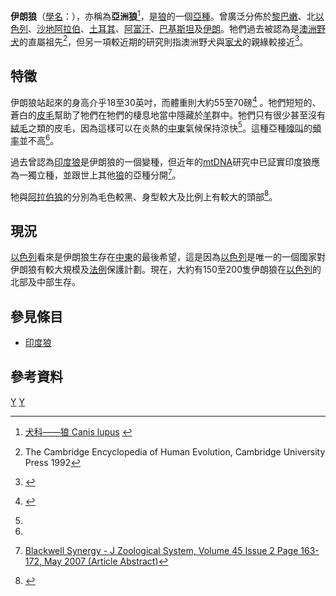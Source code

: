 {{Infraspeciesbox
| image = Pallipes.JPG
| image_caption = 
| genus = Canis
| species = lupus
| subspecies = pallipes
| authority = Sykes, 1831 
}}
'''伊朗狼'''（[[學名|學名]]：''{{lang|la|Canis lupus pallipes}}''），亦稱為'''亞洲狼'''<ref>{{zh-hans}} [http://www.cwca.org.cn/Article/ShowArticle.asp?ArticleID=30 犬科——狼 Canis lupus] {{Webarchive|url=https://archive.is/20120908133319/http://www.cwca.org.cn/Article/ShowArticle.asp?ArticleID=30 |date=2012-09-08 }}</ref>，是[[狼|狼]]的一個[[亞種|亞種]]。曾廣泛分佈於[[黎巴嫩|黎巴嫩]]、北[[以色列|以色列]]、[[沙地阿拉伯|沙地阿拉伯]]、[[土耳其|土耳其]]、[[阿富汗|阿富汗]]、[[巴基斯坦|巴基斯坦]]及[[伊朗|伊朗]]。牠們過去被認為是[[澳洲野犬|澳洲野犬]]的直屬祖先<ref>{{english}} The Cambridge Encyclopedia of Human Evolution, Cambridge University Press 1992</ref>，但另一項較近期的研究則指澳洲野犬與[[家犬|家犬]]的親緣較接近<ref name="A detailed picture of the origin of the Australian dingo, obtained from the study of mitochondrial DNA">{{english}} {{cite web | title = A detailed picture of the origin of the Australian dingo, obtained from the study of mitochondrial DNA | work =  | publisher = Population Biology | url = http://www.pnas.org/cgi/content/abstract/101/33/12387?maxtoshow=&HITS=10&hits=10&RESULTFORMAT=&fulltext=dingoes&searchid=1093107565874_1469&stored_search=&FIRSTINDEX=0 | accessdate = 2008-06-16 | archive-date = 2006-10-14 | archive-url = https://web.archive.org/web/20061014222150/http://www.pnas.org/cgi/content/abstract/101/33/12387?maxtoshow=&HITS=10&hits=10&RESULTFORMAT=&fulltext=dingoes&searchid=1093107565874_1469&stored_search=&FIRSTINDEX=0 | dead-url = no }}</ref>。

== 特徵 ==
伊朗狼站起來的身高介乎18至30英吋，而體重則大約55至70磅<ref name="IW">{{english}} {{cite web | url = http://www.wolfsongalaska.org/wolves_in_iran.htm | title = The Iranian Wolf | work =  | publisher = Wolf Song of Alaska | accessdate = 2007-10-06 | deadurl = yes | archiveurl = https://web.archive.org/web/20071011212032/http://wolfsongalaska.org/wolves_in_iran.htm | archivedate = 2007-10-11 }}</ref>
。牠們短短的、蒼白的[[皮毛|皮毛]]幫助了牠們在牠們的棲息地當中隱藏於[[羊|羊]]群中。牠們只有很少甚至沒有[[絨毛|絨毛]]之類的皮毛，因為這樣可以在炎熱的[[中東|中東]]氣候保持涼快<ref name="IW" />。這種亞種[[嚎叫|嚎叫]]的[[頻率|頻率]]並不高<ref name="IW" />。

過去曾認為[[印度狼|印度狼]]是伊朗狼的一個變種，但近年的[[mtDNA|mtDNA]]研究中已証實印度狼應為一獨立種，並跟世上其他[[狼|狼]]的亞種分開<ref>{{english}} [http://www.blackwell-synergy.com/doi/abs/10.1111/j.1439-0469.2006.00400.x Blackwell Synergy - J Zoological System, Volume 45 Issue 2 Page 163-172, May 2007 (Article Abstract)<!-- Bot generated title -->]{{Dead link|date=2019年10月 |bot=InternetArchiveBot |fix-attempted=yes }}</ref>。

牠與[[阿拉伯狼|阿拉伯狼]]的分別為毛色較黑、身型較大及比例上有較大的頭部<ref name="BOTF">{{english}} {{cite book | author= Bright, Michael | title=Beasts of the Field: The Revealing Natural History of Animals in the Bible | url= https://archive.org/details/beastsoffieldrev0000brig | year=2006 | pages= p346 | id=1861058314 }}</ref>。

== 現況 ==
[[以色列|以色列]]看來是伊朗狼生存在[[中東|中東]]的最後希望，這是因為[[以色列|以色列]]是唯一的一個國家對伊朗狼有較大規模及[[法律|法例]]保護計劃。現在，大約有150至200隻伊朗狼在[[以色列|以色列]]的北部及中部生存。

== 參見條目 ==
*[[印度狼|印度狼]]

== 參考資料 ==
{{Commons|Canis lupus pallipes}}
{{reflist}}
{{Taxonbar|from=Q855921}}

[[Category:狼|Y]]
[[Category:1831年描述的动物|Y]]